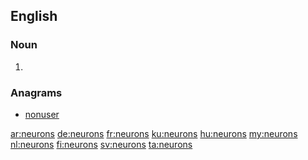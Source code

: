 ==English==

===Noun===
{{head|en|plural}}

# {{plural of|neuron|lang=en}}

===Anagrams===
* [[nonuser#English|nonuser]]

[[ar:neurons]]
[[de:neurons]]
[[fr:neurons]]
[[ku:neurons]]
[[hu:neurons]]
[[my:neurons]]
[[nl:neurons]]
[[fi:neurons]]
[[sv:neurons]]
[[ta:neurons]]